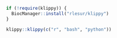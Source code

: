 <style>
  p {
    text-align: justify;
  }

  ul, ol {
    font-size: 16px;
  }

  #content.my-content {
    max-width: 1024px;
  }

  #content.fullwidth {
    margin-left: 0;
  }
</style>

<script src="https://unpkg.com/@popperjs/core@2"></script>
<script src="https://unpkg.com/tippy.js@6"></script>

<script>
var my_collapse_fn = function(e) {
  console.log("click");
  $("#sidebar").toggle();
  $("#content").toggleClass("fullwidth");
}

$(document).ready(function() {
  $("#content").addClass("my-content");

  setTimeout(function() {
    $("pre.sourceCode").each(function() {
      var pre = $(this);
      var lang = pre[0].classList[1];

      if (typeof lang !== "undefined") {
        tippy(pre[0], {
          content: lang.toUpperCase(),
          placement: "left"
        });
      }
    });
  }, 500);
});
</script>

<div id="my_menu_collapse" style="z-index: 9999;position: absolute;align-content: center;top: 5px;left: 5px; cursor: pointer;" onclick="my_collapse_fn()">
<span class="glyphicon glyphicon-menu-hamburger" style="display: fixed;"></span>
</div>

```r
if (!require(klippy)) {
  BiocManager::install("rlesur/klippy")
}

klippy::klippy(c("r", "bash", "python"))
```
